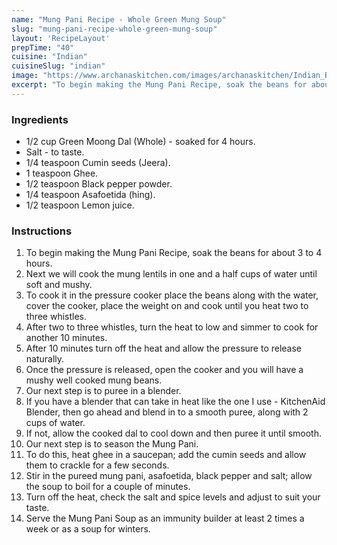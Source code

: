 ---
name: "Mung Pani Recipe - Whole Green Mung Soup"
slug: "mung-pani-recipe-whole-green-mung-soup"
layout: 'RecipeLayout'
prepTime: "40"
cuisine: "Indian"
cuisineSlug: "indian"
image: "https://www.archanaskitchen.com/images/archanaskitchen/Indian_Beverages/mug_nu_pani_green_moong_dal_soup_home_remedy_recipe-1_1600.jpg"
excerpt: "To begin making the Mung Pani Recipe, soak the beans for about 3 to 4 hours"
---

### Ingredients

- 1/2 cup Green Moong Dal (Whole) - soaked for 4 hours.
- Salt - to taste.
- 1/4 teaspoon Cumin seeds (Jeera).
- 1 teaspoon Ghee.
- 1/2 teaspoon Black pepper powder.
- 1/4 teaspoon Asafoetida (hing).
- 1/2 teaspoon Lemon juice.

### Instructions

1. To begin making the Mung Pani Recipe, soak the beans for about 3 to 4 hours.
1. Next we will cook the mung lentils in one and a half cups of water until soft and mushy.
1. To cook it in the pressure cooker place the beans along with the water, cover the cooker, place the weight on and cook until you heat two to three whistles.
1. After two to three whistles, turn the heat to low and simmer to cook for another 10 minutes.
1. After 10 minutes turn off the heat and allow the pressure to release naturally.
1. Once the pressure is released, open the cooker and you will have a mushy well cooked mung beans.
1. Our next step is to puree in a blender.
1. If you have a blender that can take in heat like the one I use - KitchenAid Blender, then go ahead and blend in to a smooth puree, along with 2 cups of water.
1. If not, allow the cooked dal to cool down and then puree it until smooth.
1. Our next step is to season the Mung Pani.
1. To do this, heat ghee in a saucepan; add the cumin seeds and allow them to crackle for a few seconds.
1. Stir in the pureed mung pani, asafoetida, black pepper and salt; allow the soup to boil for a couple of minutes.
1. Turn off the heat, check the salt and spice levels and adjust to suit your taste.
1. Serve the Mung Pani Soup as an immunity builder at least 2 times a week or as a soup for winters.
